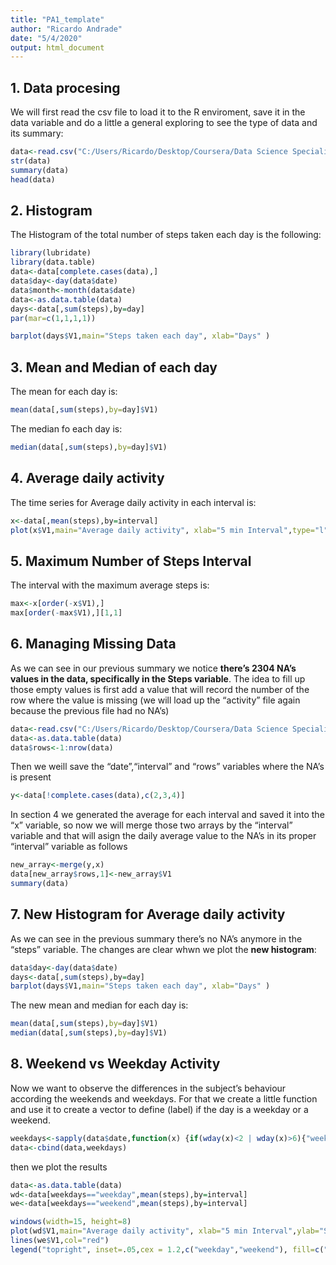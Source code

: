 ```yaml
---
title: "PA1_template"
author: "Ricardo Andrade"
date: "5/4/2020"
output: html_document
---
```


## 1. Data procesing

 We will first read the csv file to load it to the R enviroment, save it in the data variable and do a little a general exploring to see the type of data and its summary:

```r
data<-read.csv("C:/Users/Ricardo/Desktop/Coursera/Data Science Specialization/Reproducible Research/Week 2/Project/activity.csv",stringsAsFactors = F)
str(data)
summary(data)
head(data)
```

## 2. Histogram

The Histogram of the total number of steps taken each day is the following:

```r
library(lubridate)
library(data.table)
data<-data[complete.cases(data),]
data$day<-day(data$date)
data$month<-month(data$date)
data<-as.data.table(data)
days<-data[,sum(steps),by=day]
par(mar=c(1,1,1,1))
```

```r
barplot(days$V1,main="Steps taken each day", xlab="Days" )
```

## 3. Mean and Median of each day

The mean for each day is:
```r
mean(data[,sum(steps),by=day]$V1)
```

The median fo each day is:

```r
median(data[,sum(steps),by=day]$V1)
```

## 4. Average daily activity

The time series for Average daily activity in each interval is:

```r
x<-data[,mean(steps),by=interval]
plot(x$V1,main="Average daily activity", xlab="5 min Interval",type="l")
```

## 5. Maximum Number of Steps Interval

The interval with the maximum average steps is:

```r
max<-x[order(-x$V1),]
max[order(-max$V1),][1,1]
```

## 6. Managing Missing Data

 As we can see in our previous summary we notice **there's 2304 NA's values in the data, specifically in the Steps variable**. The idea to fill up those empty values is first add a value that will record the number of the row where the value is missing (we will load up the "activity" file again because the previous file had no NA's)
 
```r
data<-read.csv("C:/Users/Ricardo/Desktop/Coursera/Data Science Specialization/Reproducible Research/Week 2/Project/activity.csv",stringsAsFactors = F) 
data<-as.data.table(data)
data$rows<-1:nrow(data)
``` 

Then we weill save the "date","interval" and "rows" variables where the NA's is present

```r
y<-data[!complete.cases(data),c(2,3,4)]
```

In section 4 we generated the average for each interval and saved it into the "x" variable, so now we will merge those two arrays by the "interval" variable and that will asign the  daily average value to the NA's in its proper "interval" variable as follows

```r
new_array<-merge(y,x)
data[new_array$rows,1]<-new_array$V1
summary(data)
```

## 7. New Histogram for Average daily activity

As we can see in the previous summary there's no NA's anymore in the "steps" variable. The changes are clear whwn we plot the **new histogram**:

```r
data$day<-day(data$date)
days<-data[,sum(steps),by=day]
barplot(days$V1,main="Steps taken each day", xlab="Days" )
```

The new mean and median for each day is:
```r
mean(data[,sum(steps),by=day]$V1)
median(data[,sum(steps),by=day]$V1)
```

## 8. Weekend vs Weekday Activity 

Now we want to observe the differences in the subject's behaviour according the weekends and weekdays. For that we create a little function and use it to create a vector to define (label) if the day is a weekday or a weekend.

```r
weekdays<-sapply(data$date,function(x) {if(wday(x)<2 | wday(x)>6){"weekend"}else{"weekday"}})
data<-cbind(data,weekdays)
```

then we plot the results

```r
data<-as.data.table(data)
wd<-data[weekdays=="weekday",mean(steps),by=interval]
we<-data[weekdays=="weekend",mean(steps),by=interval]

windows(width=15, height=8)  
plot(wd$V1,main="Average daily activity", xlab="5 min Interval",ylab="Steps",type="l",col="blue")
lines(we$V1,col="red")
legend("topright", inset=.05,cex = 1.2,c("weekday","weekend"), fill=c("blue","red"))

```


